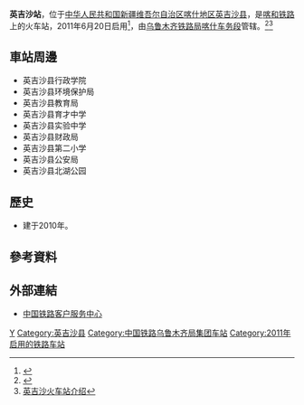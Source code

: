 {{Infobox China railway station
|车站名称 = 英吉沙站
|图片 = 
|图片介绍 = 
|其他名称 =
|车站拼音 = Yingjisha
|英文名称 = Yingjisha Railway Station
|车站代码 = 43136<ref>{{cite web|url=http://hyfw.12306.cn/hyinfo/action/FwcszsAction_index?type=1|title=营业站服务信息查询|publisher=[[中国铁路客户服务中心|中国铁路客户服务中心]]|accessdate=2017-02-13|archive-date=2016-11-06|archive-url=https://web.archive.org/web/20161106075157/http://hyfw.12306.cn/hyinfo/action/FwcszsAction_index?type=1|dead-url=no}}</ref>
|电报码 = YIR
|拼音码 = YJS
|车站位置 = [[新疆维吾尔自治区|新疆维吾尔自治区]][[喀什地区|喀什地区]][[英吉沙县|英吉沙县]]
|坐标 = {{coord|38.967994|N|76.162181|E|type:railwaystation|display=inline,title}}
|归属 = [[乌鲁木齐铁路局|乌鲁木齐铁路局]][[喀什车务段|喀什车务段]]
|线路 = [[喀和铁路|喀和铁路]]
|车站等级 = 
|月台数目 = 
|站台面 = 
|股道数目 = 
|网站 = 
}}
'''英吉沙站'''，位于[[中华人民共和国|中华人民共和国]][[新疆维吾尔自治区|新疆维吾尔自治区]][[喀什地区|喀什地区]][[英吉沙县|英吉沙县]]，是[[喀和铁路|喀和铁路]]上的火车站，2011年6月20日启用<ref name="kaho">{{cite journal|author=[[中华人民共和国铁道部|中华人民共和国铁道部]]|title=铁运电〔2011〕83号 关于喀和线开办客货运输试运营有关事项的通知|journal=铁路客货运输专刊|year=2011|issue=3|publisher=中国铁道出版社|location=北京|pages=37-40}}</ref>，由[[乌鲁木齐铁路局|乌鲁木齐铁路局]][[喀什车务段|喀什车务段]]管辖。<ref>{{cite web|url=http://rczp.china-railway.com.cn/wlmqtlj/wlmqdwjj/public.jsp?id=MTYwOQ==|title=喀什车务段概况|publisher=[[中国铁路总公司|中国铁路总公司]]|accessdate=2017-07-22|archive-date=2019-01-23|archive-url=https://web.archive.org/web/20190123081516/http://rczp.china-railway.com.cn/wlmqtlj/wlmqdwjj/public.jsp?id=MTYwOQ==|dead-url=no}}</ref><ref>[http://search.huochepiao.com/huochezhan/jieshao/3682.htm 英吉沙火车站介绍]</ref>
==車站周邊==
* 英吉沙县行政学院
* 英吉沙县环境保护局
* 英吉沙县教育局
* 英吉沙县育才中学
* 英吉沙县实验中学
* 英吉沙县财政局
* 英吉沙县第二小学
* 英吉沙县公安局
* 英吉沙县北湖公园

==歷史==
* 建于2010年。
==參考資料==
{{reflist}}
==外部連結==
* [http://www.12306.cn/mormhweb/ 中国铁路客户服务中心] {{Wayback|url=http://www.12306.cn/mormhweb/ |date=20180205163941 }}
{{China-rail-stub}}
{{喀和铁路}}
[[Category:喀什市铁路车站|Y]]
[[Category:英吉沙县|Category:英吉沙县]]
[[Category:中国铁路乌鲁木齐局集团车站|Category:中国铁路乌鲁木齐局集团车站]]
[[Category:2011年启用的铁路车站|Category:2011年启用的铁路车站]]